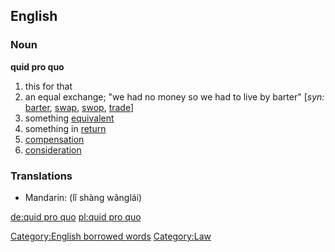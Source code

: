 ==English==

===Noun===
'''quid pro quo'''
# this for that
# an equal exchange; "we had no money so we had to live by barter" [''syn:'' [[barter]], [[swap]], [[swop]], [[trade]]]
# something [[equivalent]]
# something in [[return]]
# [[compensation]]
# [[consideration]]

===Translations===
{{top}}
{{mid}}
*Mandarin: {{zh-ts|禮尚往來|礼尚往来}} (lǐ shàng wǎnglái)
{{bottom}}

[[Category:English borrowed words]]
[[Category:Law]]

[[de:quid pro quo]]
[[pl:quid pro quo]]